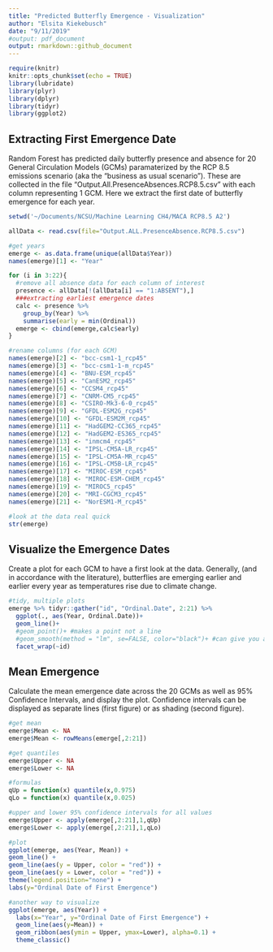 ```yaml
---
title: "Predicted Butterfly Emergence - Visualization"
author: "Elsita Kiekebusch"
date: "9/11/2019"
#output: pdf_document
output: rmarkdown::github_document
---
```


```r
require(knitr)
knitr::opts_chunk$set(echo = TRUE)
library(lubridate)
library(plyr)
library(dplyr)
library(tidyr)
library(ggplot2)
```

## Extracting First Emergence Date  

Random Forest has predicted daily butterfly presence and absence for 20 General Circulation Models (GCMs) paramaterized by the RCP 8.5 emissions scenario (aka the "business as usual scenario"). These are collected in the file "Output.All.PresenceAbsences.RCP8.5.csv" with each column representing 1 GCM. Here we extract the first date of butterfly emergence for each year.


```r
setwd('~/Documents/NCSU/Machine Learning CH4/MACA RCP8.5 A2')

allData <- read.csv(file="Output.ALL.PresenceAbsence.RCP8.5.csv")

#get years
emerge <- as.data.frame(unique(allData$Year))
names(emerge)[1] <- "Year"

for (i in 3:22){
  #remove all absence data for each column of interest
  presence <- allData[!(allData[i] == "1:ABSENT"),] 
  ###extracting earliest emergence dates
  calc <- presence %>%
    group_by(Year) %>%
    summarise(early = min(Ordinal))
  emerge <- cbind(emerge,calc$early)
}
```

```r
#rename columns (for each GCM)
names(emerge)[2] <- "bcc-csm1-1_rcp45"
names(emerge)[3] <- "bcc-csm1-1-m_rcp45"   
names(emerge)[4] <- "BNU-ESM_rcp45"
names(emerge)[5] <- "CanESM2_rcp45"
names(emerge)[6] <- "CCSM4_rcp45"
names(emerge)[7] <- "CNRM-CM5_rcp45"
names(emerge)[8] <- "CSIRO-Mk3-6-0_rcp45"
names(emerge)[9] <- "GFDL-ESM2G_rcp45"
names(emerge)[10] <- "GFDL-ESM2M_rcp45"
names(emerge)[11] <- "HadGEM2-CC365_rcp45"
names(emerge)[12] <- "HadGEM2-ES365_rcp45"
names(emerge)[13] <- "inmcm4_rcp45"
names(emerge)[14] <- "IPSL-CM5A-LR_rcp45"
names(emerge)[15] <- "IPSL-CM5A-MR_rcp45"
names(emerge)[16] <- "IPSL-CM5B-LR_rcp45"
names(emerge)[17] <- "MIROC-ESM_rcp45"
names(emerge)[18] <- "MIROC-ESM-CHEM_rcp45"
names(emerge)[19] <- "MIROC5_rcp45"
names(emerge)[20] <- "MRI-CGCM3_rcp45"
names(emerge)[21] <- "NorESM1-M_rcp45"
```


```r
#look at the data real quick
str(emerge)
```


## Visualize the Emergence Dates

Create a plot for each GCM to have a first look at the data. Generally, (and in accordance with the literature), butterflies are emerging earlier and earlier every year as temperatures rise due to climate change. 


```r
#tidy, multiple plots
emerge %>% tidyr::gather("id", "Ordinal.Date", 2:21) %>% 
  ggplot(., aes(Year, Ordinal.Date))+
  geom_line()+
  #geom_point()+ #makes a point not a line
  #geom_smooth(method = "lm", se=FALSE, color="black")+ #can give you a linear regression line for each panel
  facet_wrap(~id)
```

## Mean Emergence

Calculate the mean emergence date across the 20 GCMs as well as 95% Confidence Intervals, and display the plot. Confidence intervals can be displayed as separate lines (first figure) or as shading (second figure).


```r
#get mean
emerge$Mean <- NA
emerge$Mean <- rowMeans(emerge[,2:21])

#get quantiles
emerge$Upper <- NA
emerge$Lower <- NA

#formulas
qUp = function(x) quantile(x,0.975)
qLo = function(x) quantile(x,0.025)

#upper and lower 95% confidence intervals for all values
emerge$Upper <- apply(emerge[,2:21],1,qUp)
emerge$Lower <- apply(emerge[,2:21],1,qLo)

#plot
ggplot(emerge, aes(Year, Mean)) +
geom_line() +
geom_line(aes(y = Upper, color = "red")) +             
geom_line(aes(y = Lower, color = "red")) + 
theme(legend.position="none") + 
labs(y="Ordinal Date of First Emergence")

#another way to visualize
ggplot(emerge, aes(Year)) +
  labs(x="Year", y="Ordinal Date of First Emergence") +
  geom_line(aes(y=Mean)) +
  geom_ribbon(aes(ymin = Upper, ymax=Lower), alpha=0.1) +
  theme_classic()

```
